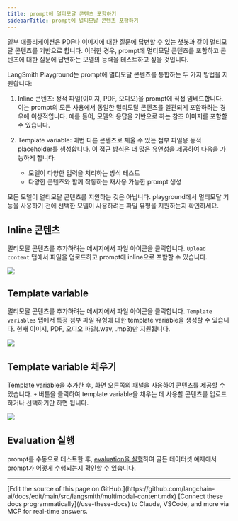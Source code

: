 ```yaml
---
title: prompt에 멀티모달 콘텐츠 포함하기
sidebarTitle: prompt에 멀티모달 콘텐츠 포함하기
---
```


일부 애플리케이션은 PDF나 이미지에 대한 질문에 답변할 수 있는 챗봇과 같이 멀티모달 콘텐츠를 기반으로 합니다. 이러한 경우, prompt에 멀티모달 콘텐츠를 포함하고 콘텐츠에 대한 질문에 답변하는 모델의 능력을 테스트하고 싶을 것입니다.

LangSmith Playground는 prompt에 멀티모달 콘텐츠를 통합하는 두 가지 방법을 지원합니다:

1. Inline 콘텐츠: 정적 파일(이미지, PDF, 오디오)을 prompt에 직접 임베드합니다. 이는 prompt의 모든 사용에서 동일한 멀티모달 콘텐츠를 일관되게 포함하려는 경우에 이상적입니다. 예를 들어, 모델의 응답을 기반으로 하는 참조 이미지를 포함할 수 있습니다.

2. Template variable: 매번 다른 콘텐츠로 채울 수 있는 첨부 파일용 동적 placeholder를 생성합니다. 이 접근 방식은 더 많은 유연성을 제공하여 다음을 가능하게 합니다:

   * 모델이 다양한 입력을 처리하는 방식 테스트
   * 다양한 콘텐츠와 함께 작동하는 재사용 가능한 prompt 생성

<Note>
모든 모델이 멀티모달 콘텐츠를 지원하는 것은 아닙니다. playground에서 멀티모달 기능을 사용하기 전에 선택한 모델이 사용하려는 파일 유형을 지원하는지 확인하세요.
</Note>

## Inline 콘텐츠

멀티모달 콘텐츠를 추가하려는 메시지에서 파일 아이콘을 클릭합니다. `Upload content` 탭에서 파일을 업로드하고 prompt에 inline으로 포함할 수 있습니다.

![](/langsmith/images/upload-inline-multimodal-content.png)

## Template variable

멀티모달 콘텐츠를 추가하려는 메시지에서 파일 아이콘을 클릭합니다. `Template variables` 탭에서 특정 첨부 파일 유형에 대한 template variable을 생성할 수 있습니다. 현재 이미지, PDF, 오디오 파일(.wav, .mp3)만 지원됩니다.

![](/langsmith/images/template-variable-multimodal-content.png)

## Template variable 채우기

Template variable을 추가한 후, 화면 오른쪽의 패널을 사용하여 콘텐츠를 제공할 수 있습니다. `+` 버튼을 클릭하여 template variable을 채우는 데 사용할 콘텐츠를 업로드하거나 선택하기만 하면 됩니다.

![](/langsmith/images/manual-prompt-multimodal.png)

## Evaluation 실행

prompt를 수동으로 테스트한 후, [evaluation을 실행](/langsmith/evaluate-with-attachments?mode=ui)하여 골든 데이터셋 예제에서 prompt가 어떻게 수행되는지 확인할 수 있습니다.

---

<Callout icon="pen-to-square" iconType="regular">
    [Edit the source of this page on GitHub.](https://github.com/langchain-ai/docs/edit/main/src/langsmith/multimodal-content.mdx)
</Callout>
<Tip icon="terminal" iconType="regular">
    [Connect these docs programmatically](/use-these-docs) to Claude, VSCode, and more via MCP for    real-time answers.
</Tip>
